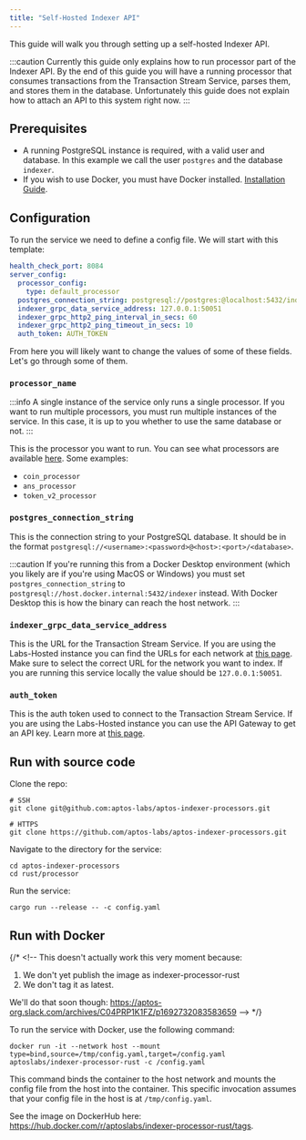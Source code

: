 ```yaml
---
title: "Self-Hosted Indexer API"
---
```



<BetaNotice />

This guide will walk you through setting up a self-hosted Indexer API.

:::caution
Currently this guide only explains how to run processor part of the Indexer API. By the end of this guide you will have a running processor that consumes transactions from the Transaction Stream Service, parses them, and stores them in the database. Unfortunately this guide does not explain how to attach an API to this system right now.
:::

## Prerequisites

- A running PostgreSQL instance is required, with a valid user and database. In this example we call the user `postgres` and the database `indexer`.
- If you wish to use Docker, you must have Docker installed. [Installation Guide](https://docs.docker.com/get-docker/).

## Configuration

To run the service we need to define a config file. We will start with this template:

```yaml
health_check_port: 8084
server_config:
  processor_config:
    type: default_processor
  postgres_connection_string: postgresql://postgres:@localhost:5432/indexer
  indexer_grpc_data_service_address: 127.0.0.1:50051
  indexer_grpc_http2_ping_interval_in_secs: 60
  indexer_grpc_http2_ping_timeout_in_secs: 10
  auth_token: AUTH_TOKEN
```

From here you will likely want to change the values of some of these fields. Let's go through some of them.

### `processor_name`

:::info
A single instance of the service only runs a single processor. If you want to run multiple processors, you must run multiple instances of the service. In this case, it is up to you whether to use the same database or not.
:::

This is the processor you want to run. You can see what processors are available [here](https://github.com/aptos-labs/aptos-indexer-processors/blob/main/rust/processor/src/processors/mod.rs#L23). Some examples:

- `coin_processor`
- `ans_processor`
- `token_v2_processor`

### `postgres_connection_string`

This is the connection string to your PostgreSQL database. It should be in the format `postgresql://<username>:<password>@<host>:<port>/<database>`.

:::caution
If you're running this from a Docker Desktop environment (which you likely are if you're using MacOS or Windows) you must set `postgres_connection_string` to `postgresql://host.docker.internal:5432/indexer` instead. With Docker Desktop this is how the binary can reach the host network.
:::

### `indexer_grpc_data_service_address`

This is the URL for the Transaction Stream Service. If you are using the Labs-Hosted instance you can find the URLs for each network at [this page](../txn-stream/labs-hosted). Make sure to select the correct URL for the network you want to index. If you are running this service locally the value should be `127.0.0.1:50051`.

### `auth_token`

This is the auth token used to connect to the Transaction Stream Service. If you are using the Labs-Hosted instance you can use the API Gateway to get an API key. Learn more at [this page](/indexer/txn-stream/labs-hosted).

## Run with source code

Clone the repo:

```
# SSH
git clone git@github.com:aptos-labs/aptos-indexer-processors.git

# HTTPS
git clone https://github.com/aptos-labs/aptos-indexer-processors.git
```

Navigate to the directory for the service:

```
cd aptos-indexer-processors
cd rust/processor
```

Run the service:

```
cargo run --release -- -c config.yaml
```

## Run with Docker

{/* <!--
This doesn't actually work this very moment because:

1. We don't yet publish the image as indexer-processor-rust
2. We don't tag it as latest.

We'll do that soon though: https://aptos-org.slack.com/archives/C04PRP1K1FZ/p1692732083583659
--> */}

To run the service with Docker, use the following command:

```
docker run -it --network host --mount type=bind,source=/tmp/config.yaml,target=/config.yaml aptoslabs/indexer-processor-rust -c /config.yaml
```

This command binds the container to the host network and mounts the config file from the host into the container. This specific invocation assumes that your config file in the host is at `/tmp/config.yaml`.

See the image on DockerHub here: https://hub.docker.com/r/aptoslabs/indexer-processor-rust/tags.
